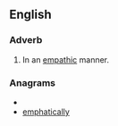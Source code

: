==English==

===Adverb===
{{en-adv}}

# In an [[empathic]] manner.

===Anagrams===
* {{alphagram|aacehillmpty}}
* [[emphatically#English|emphatically]]